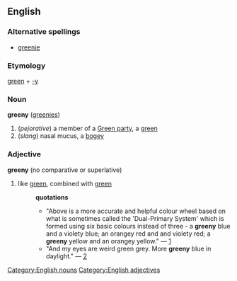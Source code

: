 == English ==
=== Alternative spellings ===
* [[greenie]]
=== Etymology ===
[[green]] + [[-y]]
=== Noun ===
[[Category:English nouns]]
'''greeny''' ([[greenies]])
# (''pejorative'') a member of a [[w:Worldwide green parties|Green party]], a [[green]]
# (''slang'') nasal mucus, a [[bogey]]
=== Adjective ===
[[Category:English adjectives]]
'''greeny''' (no comparative or superlative)
# like [[green]], combined with [[green]]
#:'''quotations'''
#:*"Above is a more accurate and helpful colour wheel based on what is sometimes called the 'Dual-Primary System' which is formed using six basic colours instead of three - a '''greeny''' blue and a violety blue; an orangey red and and violety red; a '''greeny''' yellow and an orangey yellow." &mdash; [http://www.silkpainters-guild.co.uk/workshop2.html]
#:*"And my eyes are weird green grey. More '''greeny''' blue in daylight." &mdash; [http://groups-beta.google.com/group/alt.shoe.lesbians.moderated/msg/6956e5b1291cbae0]